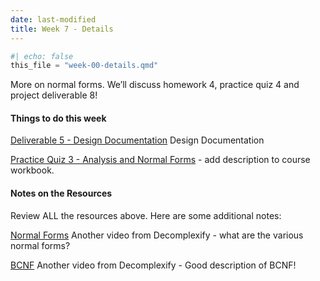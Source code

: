 ```yaml
---
date: last-modified
title: Week 7 - Details
---
```


```python
#| echo: false
this_file = "week-00-details.qmd"
```

<!-- overview-block-begin -->

<p class="lead">More on normal forms. We'll discuss homework 4, practice quiz 4 and project deliverable 8!</p>
    
<!-- overview-block-end -->

<!-- deliverables-block-begin -->
#### Things to do this week


[Deliverable 5 - Design Documentation](https://virginiacommonwealth.instructure.com/courses/113813/assignments/1075770) Design Documentation


[Practice Quiz 3 - Analysis and Normal Forms](https://virginiacommonwealth.instructure.com/courses/113813/assignments/1081390)  - add description to course workbook.

<!-- deliverables-block-end -->

<!-- resources-block-begin -->
#### Notes on the Resources

Review ALL the resources above. Here are some additional notes:
    
[Normal Forms](https://virginiacommonwealth.instructure.com/courses/113813/pages/resource-week-7-normal-forms-3) Another video from Decomplexify - what are the various normal forms?


[BCNF](https://virginiacommonwealth.instructure.com/courses/113813/pages/resource-week-7-bcnf-3) Another video from Decomplexify - Good description of BCNF!

<!-- resources-block-end -->